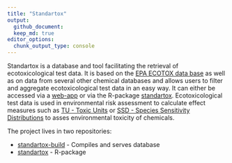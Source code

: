 ```yaml
---
title: "Standartox"
output:
  github_document:
  keep_md: true
editor_options: 
  chunk_output_type: console
---
```

  
Standartox is a database and tool facilitating the retrieval of ecotoxicological test data. It is based on the [EPA ECOTOX data base](https://cfpub.epa.gov/ecotox/) as well as on data from several other chemical databases and allows users to filter and aggregate ecotoxicological test data in an easy way. It can either be accessed via a [web-app](http://standartox.uni-landau.de/) or via the R-package [standartox](https://github.com/andschar/standartox). Ecotoxicological test data is used in environmental risk assessment to calculate effect measures such as [TU - Toxic Units](https://en.wikipedia.org/wiki/Toxic_unit) or [SSD - Species Sensitivity Distributions](https://edild.github.io/ssd/) to asses environmental toxicity of chemicals.

The project lives in two repositories:

  - [standartox-build](https://github.com/andschar/standartox-build) - Compiles and serves database
  - [standartox](https://github.com/andschar/standartox) - R-package


